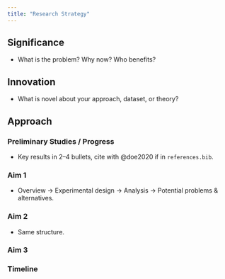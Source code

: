 ```yaml
---
title: "Research Strategy"
---
```


## Significance
- What is the problem? Why now? Who benefits?

## Innovation
- What is novel about your approach, dataset, or theory?

## Approach
### Preliminary Studies / Progress
- Key results in 2–4 bullets, cite with @doe2020 if in `references.bib`.

### Aim 1
- Overview → Experimental design → Analysis → Potential problems & alternatives.

### Aim 2
- Same structure.

### Aim 3

### Timeline
